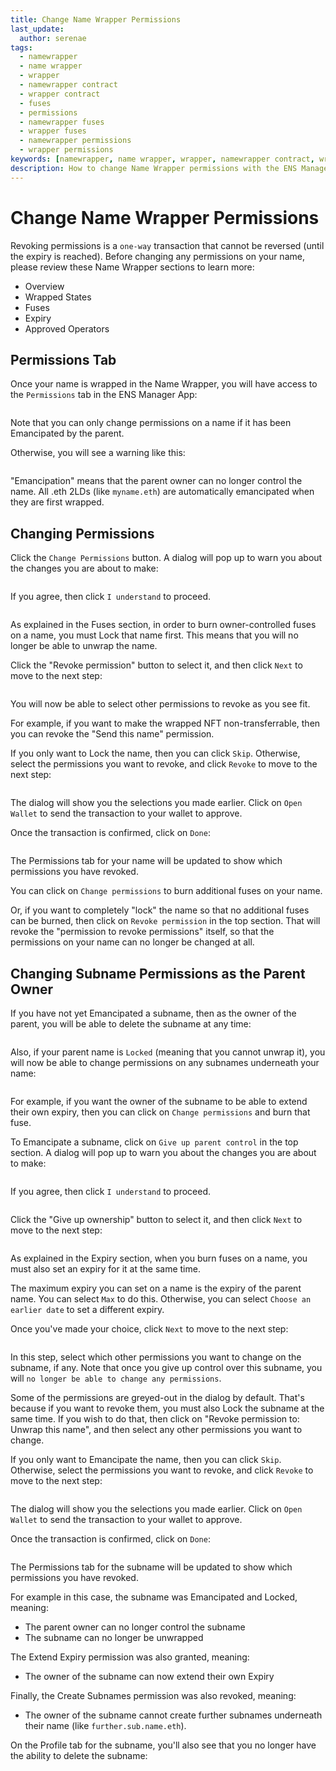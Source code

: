 ```yaml
---
title: Change Name Wrapper Permissions
last_update:
  author: serenae
tags:
  - namewrapper
  - name wrapper
  - wrapper
  - namewrapper contract
  - wrapper contract
  - fuses
  - permissions
  - namewrapper fuses
  - wrapper fuses
  - namewrapper permissions
  - wrapper permissions
keywords: [namewrapper, name wrapper, wrapper, namewrapper contract, wrapper contract, fuses, permissions, namewrapper fuses, wrapper fuses, namewrapper permissions, wrapper permissions]
description: How to change Name Wrapper permissions with the ENS Manager App
---
```


# Change Name Wrapper Permissions

Revoking permissions is a `one-way` transaction that cannot be reversed (until the expiry is reached). Before changing any permissions on your name, please review these Name Wrapper sections to learn more:
* <Link to="/dev-basics/namewrapper/overview">Overview</Link>
* <Link to="/dev-basics/namewrapper/states">Wrapped States</Link>
* <Link to="/dev-basics/namewrapper/fuses">Fuses</Link>
* <Link to="/dev-basics/namewrapper/expiry">Expiry</Link>
* <Link to="/dev-basics/namewrapper/approved-operators">Approved Operators</Link>

## Permissions Tab

Once your name is wrapped in the Name Wrapper, you will have access to the `Permissions` tab in the ENS Manager App:

<BrowserWindow url="https://app.ens.domains">
  <p align="center">
    <div style={{'background-color': "#f5f6f7", 'padding': "25px"}}>
      <Image img="/img/namewrapper-howto-permissions-1.png"/>
    </div>
  </p>
</BrowserWindow>

Note that you can only change permissions on a name if it has been <Link to="/dev-basics/namewrapper/states#emancipated">Emancipated</Link> by the parent.

Otherwise, you will see a warning like this:

<BrowserWindow url="https://app.ens.domains">
  <p align="center">
    <div style={{'background-color': "#f5f6f7", 'padding': "25px 25px 0px 25px"}}>
      <Image img="/img/namewrapper-howto-permissions-2.png"/>
    </div>
  </p>
</BrowserWindow>

"Emancipation" means that the parent owner can no longer control the name. All .eth 2LDs (like `myname.eth`) are automatically emancipated when they are first wrapped.

## Changing Permissions

Click the `Change Permissions` button. A dialog will pop up to warn you about the changes you are about to make:

<BrowserWindow url="https://app.ens.domains">
  <p align="center">
    <div style={{'background-color': "#f5f6f7", 'padding': "25px"}}>
      <Image img="/img/namewrapper-howto-permissions-3.png"/>
    </div>
  </p>
</BrowserWindow>

If you agree, then click `I understand` to proceed.

<BrowserWindow url="https://app.ens.domains">
  <p align="center">
    <div style={{'background-color': "#f5f6f7", 'padding': "25px"}}>
      <Image img="/img/namewrapper-howto-permissions-4.png"/>
    </div>
  </p>
</BrowserWindow>

As explained in the <Link to="/dev-basics/namewrapper/fuses">Fuses</Link> section, in order to burn owner-controlled fuses on a name, you must <Link to="/dev-basics/namewrapper/states#locked">Lock</Link> that name first. This means that you will no longer be able to unwrap the name.

Click the "Revoke permission" button to select it, and then click `Next` to move to the next step:

<BrowserWindow url="https://app.ens.domains">
  <p align="center">
    <div style={{'background-color': "#f5f6f7", 'padding': "25px"}}>
      <Image img="/img/namewrapper-howto-permissions-5.png"/>
    </div>
  </p>
</BrowserWindow>

You will now be able to select other permissions to revoke as you see fit.

For example, if you want to make the wrapped NFT non-transferrable, then you can revoke the "Send this name" permission.

If you only want to Lock the name, then you can click `Skip`. Otherwise, select the permissions you want to revoke, and click `Revoke` to move to the next step:

<BrowserWindow url="https://app.ens.domains">
  <p align="center">
    <div style={{'background-color': "#f5f6f7", 'padding': "25px"}}>
      <Image img="/img/namewrapper-howto-permissions-6.png"/>
    </div>
  </p>
</BrowserWindow>

The dialog will show you the selections you made earlier. Click on `Open Wallet` to send the transaction to your wallet to approve.

Once the transaction is confirmed, click on `Done`:

<BrowserWindow url="https://app.ens.domains">
  <p align="center">
    <div style={{'background-color': "#f5f6f7", 'padding': "25px"}}>
      <Image img="/img/namewrapper-howto-permissions-7.png"/>
    </div>
  </p>
</BrowserWindow>

The Permissions tab for your name will be updated to show which permissions you have revoked.

You can click on `Change permissions` to burn additional fuses on your name.

Or, if you want to completely "lock" the name so that no additional fuses can be burned, then click on `Revoke permission` in the top section. That will revoke the "permission to revoke permissions" itself, so that the permissions on your name can no longer be changed at all.

## Changing Subname Permissions as the Parent Owner

If you have not yet <Link to="/dev-basics/namewrapper/states#emancipated">Emancipated</Link> a subname, then as the owner of the parent, you will be able to delete the subname at any time:

<BrowserWindow url="https://app.ens.domains">
  <p align="center">
    <div style={{'background-color': "#f5f6f7", 'padding': "25px"}}>
      <Image img="/img/namewrapper-howto-permissions-8.png"/>
    </div>
  </p>
</BrowserWindow>

Also, if your parent name is `Locked` (meaning that you cannot unwrap it), you will now be able to change permissions on any subnames underneath your name:

<BrowserWindow url="https://app.ens.domains">
  <p align="center">
    <div style={{'background-color': "#f5f6f7", 'padding': "25px"}}>
      <Image img="/img/namewrapper-howto-permissions-9.png"/>
    </div>
  </p>
</BrowserWindow>

For example, if you want the owner of the subname to be able to extend their own expiry, then you can click on `Change permissions` and burn that fuse.

To <Link to="/dev-basics/namewrapper/states#emancipated">Emancipate</Link> a subname, click on `Give up parent control` in the top section. A dialog will pop up to warn you about the changes you are about to make:

<BrowserWindow url="https://app.ens.domains">
  <p align="center">
    <div style={{'background-color': "#f5f6f7", 'padding': "25px"}}>
      <Image img="/img/namewrapper-howto-permissions-3.png"/>
    </div>
  </p>
</BrowserWindow>

If you agree, then click `I understand` to proceed.

<BrowserWindow url="https://app.ens.domains">
  <p align="center">
    <div style={{'background-color': "#f5f6f7", 'padding': "25px"}}>
      <Image img="/img/namewrapper-howto-permissions-10.png"/>
    </div>
  </p>
</BrowserWindow>

Click the "Give up ownership" button to select it, and then click `Next` to move to the next step:

<BrowserWindow url="https://app.ens.domains">
  <p align="center">
    <div style={{'background-color': "#f5f6f7", 'padding': "25px"}}>
      <Image img="/img/namewrapper-howto-permissions-11.png"/>
    </div>
  </p>
</BrowserWindow>

As explained in the <Link to="/dev-basics/namewrapper/expiry">Expiry</Link> section, when you burn fuses on a name, you must also set an expiry for it at the same time.

The maximum expiry you can set on a name is the expiry of the parent name. You can select `Max` to do this. Otherwise, you can select `Choose an earlier date` to set a different expiry.

Once you've made your choice, click `Next` to move to the next step:

<BrowserWindow url="https://app.ens.domains">
  <p align="center">
    <div style={{'background-color': "#f5f6f7", 'padding': "25px"}}>
      <Image img="/img/namewrapper-howto-permissions-12.png"/>
    </div>
  </p>
</BrowserWindow>

In this step, select which other permissions you want to change on the subname, if any. Note that once you give up control over this subname, you will `no longer be able to change any permissions`.

Some of the permissions are greyed-out in the dialog by default. That's because if you want to revoke them, you must also <Link to="/dev-basics/namewrapper/states#locked">Lock</Link> the subname at the same time. If you wish to do that, then click on "Revoke permission to: Unwrap this name", and then select any other permissions you want to change.

If you only want to Emancipate the name, then you can click `Skip`. Otherwise, select the permissions you want to revoke, and click `Revoke` to move to the next step:

<BrowserWindow url="https://app.ens.domains">
  <p align="center">
    <div style={{'background-color': "#f5f6f7", 'padding': "25px"}}>
      <Image img="/img/namewrapper-howto-permissions-13.png"/>
    </div>
  </p>
</BrowserWindow>

The dialog will show you the selections you made earlier. Click on `Open Wallet` to send the transaction to your wallet to approve.

Once the transaction is confirmed, click on `Done`:

<BrowserWindow url="https://app.ens.domains">
  <p align="center">
    <div style={{'background-color': "#f5f6f7", 'padding': "25px"}}>
     <Image img="/img/namewrapper-howto-permissions-14.png"/>
    </div>
  </p>
</BrowserWindow>

The Permissions tab for the subname will be updated to show which permissions you have revoked.

For example in this case, the subname was Emancipated and Locked, meaning:
* The parent owner can no longer control the subname
* The subname can no longer be unwrapped

The <Link to="/dev-basics/namewrapper/fuses#parent-controlled-fuses">Extend Expiry</Link> permission was also granted, meaning:
* The owner of the subname can now extend their own Expiry

Finally, the <Link to="/dev-basics/namewrapper/fuses#owner-controlled-fuses">Create Subnames</Link> permission was also revoked, meaning:
* The owner of the subname cannot create further subnames underneath their name (like `further.sub.name.eth`).

On the Profile tab for the subname, you'll also see that you no longer have the ability to delete the subname:

<BrowserWindow url="https://app.ens.domains">
  <p align="center">
    <div style={{'background-color': "#f5f6f7", 'padding': "25px"}}>
      <Image img="/img/namewrapper-howto-permissions-15.png"/>
    </div>
  </p>
</BrowserWindow>
